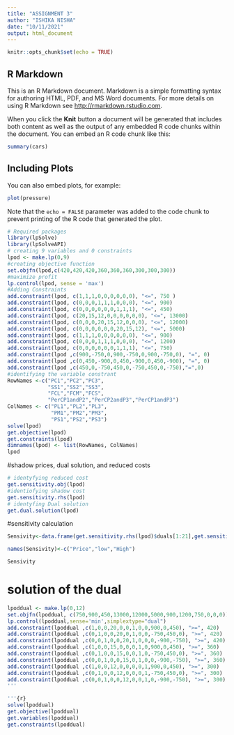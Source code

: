 ```yaml
---
title: "ASSIGNMENT 3"
author: "ISHIKA NISHA"
date: "10/11/2021"
output: html_document
---
```


```r
knitr::opts_chunk$set(echo = TRUE)
```

## R Markdown

This is an R Markdown document. Markdown is a simple formatting syntax for authoring HTML, PDF, and MS Word documents. For more details on using R Markdown see <http://rmarkdown.rstudio.com>.

When you click the **Knit** button a document will be generated that includes both content as well as the output of any embedded R code chunks within the document. You can embed an R code chunk like this:

```r
summary(cars)
```

## Including Plots

You can also embed plots, for example:

```r
plot(pressure)
```

Note that the `echo = FALSE` parameter was added to the code chunk to prevent printing of the R code that generated the plot.
```r
# Required packages
library(lpSolve)
library(lpSolveAPI)
# creating 9 variables and 0 constraints
lpod <- make.lp(0,9)
#creating objective function
set.objfn(lpod,c(420,420,420,360,360,360,300,300,300))
#maximize profit
lp.control(lpod, sense = 'max')
#Adding Constraints
add.constraint(lpod, c(1,1,1,0,0,0,0,0,0), "<=", 750 )
add.constraint(lpod, c(0,0,0,1,1,1,0,0,0), "<=", 900)
add.constraint(lpod, c(0,0,0,0,0,0,1,1,1), "<=", 450)
add.constraint(lpod, c(20,15,12,0,0,0,0,0,0), "<=", 13000)
add.constraint(lpod, c(0,0,0,20,15,12,0,0,0), "<=", 12000)
add.constraint(lpod, c(0,0,0,0,0,0,20,15,12), "<=", 5000)
add.constraint(lpod, c(1,1,1,0,0,0,0,0,0), "<=", 900)
add.constraint(lpod, c(0,0,0,1,1,1,0,0,0), "<=", 1200)
add.constraint(lpod, c(0,0,0,0,0,0,1,1,1), "<=", 750)
add.constraint(lpod ,c(900,-750,0,900,-750,0,900,-750,0), "=", 0)
add.constraint(lpod ,c(0,450,-900,0,450,-900,0,450,-900), "=", 0)
add.constraint(lpod ,c(450,0,-750,450,0,-750,450,0,-750),"=",0)
#identifying the variable constrant
RowNames <-c("PC1","PC2","PC3",
             "SS1","SS2","SS3",
             "FCL","FCM","FCS",
             "PerCP1andP2","PerCP2andP3","PerCP1andP3")
ColNames <- c("PL1","PL2","PL3",
              "PM1","PM2","PM3",
              "PS1","PS2","PS3")
solve(lpod)
get.objective(lpod)
get.constraints(lpod)
dimnames(lpod) <- list(RowNames, ColNames)
lpod
```

#shadow prices, dual solution, and reduced costs

```r
# identyfying reduced cost
get.sensitivity.obj(lpod)
#identiofying shadow cost
get.sensitivity.rhs(lpod)
# identyfing Dual solution
get.dual.solution(lpod)
```

#sensitivity calculation



```r
Sensivity<-data.frame(get.sensitivity.rhs(lpod)$duals[1:21],get.sensitivity.rhs(lpod)$dualsfrom[1:21],get.sensitivity.rhs(lpod)$dualstill[1:21])

names(Sensivity)<-c("Price","low","High")

Sensivity
```

# solution of the dual

```r
lpoddual <- make.lp(0,12)
set.objfn(lpoddual, c(750,900,450,13000,12000,5000,900,1200,750,0,0,0))
lp.control(lpoddual,sense='min',simplextype="dual")
add.constraint(lpoddual ,c(1,0,0,20,0,0,1,0,0,900,0,450), ">=", 420)
add.constraint(lpoddual ,c(0,1,0,0,20,0,1,0,0,-750,450,0), ">=", 420)
add.constraint(lpoddual ,c(0,0,1,0,0,20,1,0,0,0,-900,-750), ">=", 420)
add.constraint(lpoddual ,c(1,0,0,15,0,0,0,1,0,900,0,450), ">=", 360)
add.constraint(lpoddual ,c(0,1,0,0,15,0,0,1,0,-750,450,0), ">=", 360)
add.constraint(lpoddual ,c(0,0,1,0,0,15,0,1,0,0,-900,-750), ">=", 360)
add.constraint(lpoddual ,c(1,0,0,12,0,0,0,0,1,900,0,450), ">=", 300)
add.constraint(lpoddual ,c(0,1,0,0,12,0,0,0,1,-750,450,0), ">=", 300)
add.constraint(lpoddual ,c(0,0,1,0,0,12,0,0,1,0,-900,-750), ">=", 300)
'''

'''{r}
solve(lpoddual)                     
get.objective(lpoddual)           
get.variables(lpoddual)
get.constraints(lpoddual) 
```


